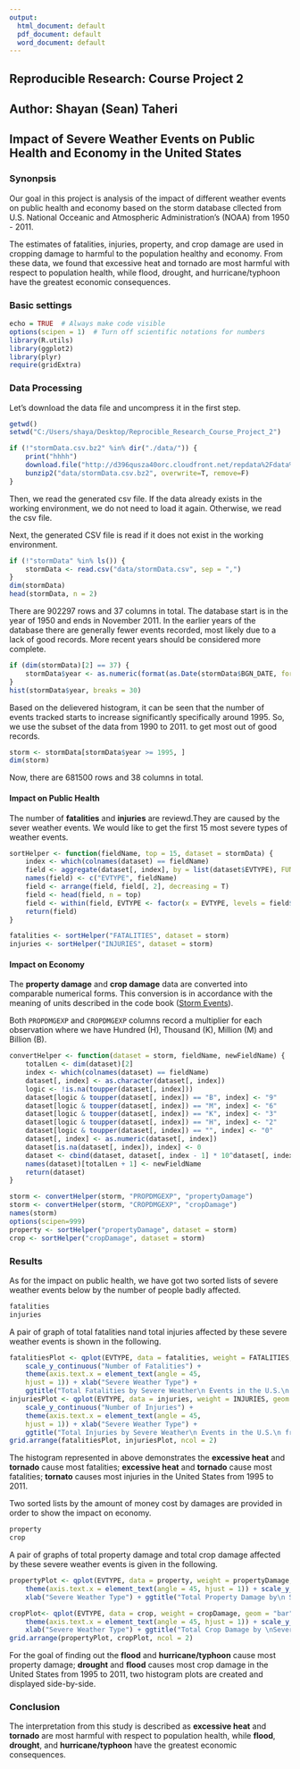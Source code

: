 ---
output:
  html_document: default
  pdf_document: default
  word_document: default
---
## Reproducible Research: Course Project 2
## Author: Shayan (Sean) Taheri

## Impact of Severe Weather Events on Public Health and Economy in the United States

### Synonpsis

Our goal in this project is analysis of the impact of different weather events on public health and economy based on the storm database cllected from U.S. National Occeanic and Atmospheric Administration's (NOAA) from 1950 - 2011.

The estimates of fatalities, injuries, property, and crop damage are used in cropping damage to harmful to the population healthy and economy. From these data, we found that excessive heat and tornado are most harmful with respect to population health, while flood, drought, and hurricane/typhoon have the greatest economic consequences.

### Basic settings

```{r}
echo = TRUE  # Always make code visible
options(scipen = 1)  # Turn off scientific notations for numbers
library(R.utils)
library(ggplot2)
library(plyr)
require(gridExtra)
```

### Data Processing

Let's download the data file and uncompress it in the first step.

```{r}
getwd()
setwd("C:/Users/shaya/Desktop/Reprocible_Research_Course_Project_2")

if (!"stormData.csv.bz2" %in% dir("./data/")) {
    print("hhhh")
    download.file("http://d396qusza40orc.cloudfront.net/repdata%2Fdata%2FStormData.csv.bz2", destfile = "data/stormData.csv.bz2")
    bunzip2("data/stormData.csv.bz2", overwrite=T, remove=F)
}

```
Then, we read the generated csv file. If the data already exists in the working environment, we do not need to load it again. Otherwise, we read the csv file.

Next, the generated CSV file is read if it does not exist in the working environment.

```{r}
if (!"stormData" %in% ls()) {
    stormData <- read.csv("data/stormData.csv", sep = ",")
}
dim(stormData)
head(stormData, n = 2)
```

There are 902297 rows and 37 columns in total. The database start is in the year of 1950 and ends in November 2011. In the earlier years of the database there are generally fewer events recorded, most likely due to a lack of good records. More recent years should be considered more complete.

```{r}
if (dim(stormData)[2] == 37) {
    stormData$year <- as.numeric(format(as.Date(stormData$BGN_DATE, format = "%m/%d/%Y %H:%M:%S"), "%Y"))
}
hist(stormData$year, breaks = 30)
```  

Based on the delievered histogram, it can be seen that the number of events tracked starts to increase significantly specifically around 1995. So, we use the subset of the data from 1990 to 2011. to get most out of good records.
```{r}
storm <- stormData[stormData$year >= 1995, ]
dim(storm)
```
Now, there are 681500 rows and 38 columns in total.

#### Impact on Public Health

The number of **fatalities** and **injuries** are reviewd.They are caused by the sever weather events. We would like to get the first 15 most severe types of weather events.
```{r}
sortHelper <- function(fieldName, top = 15, dataset = stormData) {
    index <- which(colnames(dataset) == fieldName)
    field <- aggregate(dataset[, index], by = list(dataset$EVTYPE), FUN = "sum")
    names(field) <- c("EVTYPE", fieldName)
    field <- arrange(field, field[, 2], decreasing = T)
    field <- head(field, n = top)
    field <- within(field, EVTYPE <- factor(x = EVTYPE, levels = field$EVTYPE))
    return(field)
}

fatalities <- sortHelper("FATALITIES", dataset = storm)
injuries <- sortHelper("INJURIES", dataset = storm)
```

#### Impact on Economy

The **property damage** and **crop damage** data are converted into comparable numerical forms. This conversion is in accordance with the meaning of units described in the code book ([Storm Events](http://ire.org/nicar/database-library/databases/storm-events/)).

Both `PROPDMGEXP` and `CROPDMGEXP` columns record a multiplier for each observation where we have Hundred (H), Thousand (K), Million (M) and Billion (B).

```{r}
convertHelper <- function(dataset = storm, fieldName, newFieldName) {
    totalLen <- dim(dataset)[2]
    index <- which(colnames(dataset) == fieldName)
    dataset[, index] <- as.character(dataset[, index])
    logic <- !is.na(toupper(dataset[, index]))
    dataset[logic & toupper(dataset[, index]) == "B", index] <- "9"
    dataset[logic & toupper(dataset[, index]) == "M", index] <- "6"
    dataset[logic & toupper(dataset[, index]) == "K", index] <- "3"
    dataset[logic & toupper(dataset[, index]) == "H", index] <- "2"
    dataset[logic & toupper(dataset[, index]) == "", index] <- "0"
    dataset[, index] <- as.numeric(dataset[, index])
    dataset[is.na(dataset[, index]), index] <- 0
    dataset <- cbind(dataset, dataset[, index - 1] * 10^dataset[, index])
    names(dataset)[totalLen + 1] <- newFieldName
    return(dataset)
}

storm <- convertHelper(storm, "PROPDMGEXP", "propertyDamage")
storm <- convertHelper(storm, "CROPDMGEXP", "cropDamage")
names(storm)
options(scipen=999)
property <- sortHelper("propertyDamage", dataset = storm)
crop <- sortHelper("cropDamage", dataset = storm)
```

### Results

As for the impact on public health, we have got two sorted lists of severe weather events below by the number of people badly affected.

```{r}
fatalities
injuries
```
A pair of graph of total fatalities nand total injuries affected by these severe weather events is shown in the following.

```{r}
fatalitiesPlot <- qplot(EVTYPE, data = fatalities, weight = FATALITIES, geom = "bar", binwidth = NULL) +
    scale_y_continuous("Number of Fatalities") + 
    theme(axis.text.x = element_text(angle = 45, 
    hjust = 1)) + xlab("Severe Weather Type") + 
    ggtitle("Total Fatalities by Severe Weather\n Events in the U.S.\n from 1995 - 2011")
injuriesPlot <- qplot(EVTYPE, data = injuries, weight = INJURIES, geom = "bar", binwidth = NULL) + 
    scale_y_continuous("Number of Injuries") + 
    theme(axis.text.x = element_text(angle = 45, 
    hjust = 1)) + xlab("Severe Weather Type") + 
    ggtitle("Total Injuries by Severe Weather\n Events in the U.S.\n from 1995 - 2011")
grid.arrange(fatalitiesPlot, injuriesPlot, ncol = 2)
```  

The histogram represented in above demonstrates the **excessive heat** and **tornado** cause most fatalities; **excessive heat** and **tornado** cause most fatalities; **tornato** causes most injuries in the United States from 1995 to 2011.

Two sorted lists by the amount of money cost by damages are provided in order to show the impact on economy.

```{r}
property
crop
```

A pair of graphs of total property damage and total crop damage affected by these severe weather events is given in the following.

```{r}
propertyPlot <- qplot(EVTYPE, data = property, weight = propertyDamage, geom = "bar", binwidth = NULL) + 
    theme(axis.text.x = element_text(angle = 45, hjust = 1)) + scale_y_continuous("Property Damage in US dollars")+ 
    xlab("Severe Weather Type") + ggtitle("Total Property Damage by\n Severe Weather Events in\n the U.S. from 1995 - 2011")

cropPlot<- qplot(EVTYPE, data = crop, weight = cropDamage, geom = "bar", binwidth = NULL) + 
    theme(axis.text.x = element_text(angle = 45, hjust = 1)) + scale_y_continuous("Crop Damage in US dollars") + 
    xlab("Severe Weather Type") + ggtitle("Total Crop Damage by \nSevere Weather Events in\n the U.S. from 1995 - 2011")
grid.arrange(propertyPlot, cropPlot, ncol = 2)
```  

For the goal of finding out the **flood** and **hurricane/typhoon** cause most property damage; **drought** and **flood** causes most crop damage in the United States from 1995 to 2011, two histogram plots are created and displayed side-by-side.

### Conclusion

The interpretation from this study is described as **excessive heat** and **tornado** are most harmful with respect to population health, while **flood**, **drought**, and **hurricane/typhoon** have the greatest economic consequences.

